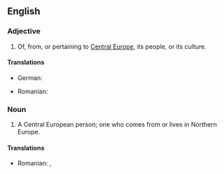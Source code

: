 ==English==

===Adjective===
{{en-adj|pos=[[Central]] [[European]]|-}}

# Of, from, or pertaining to [[Central Europe]], its people, or its culture.

====Translations====
{{trans-top|Central European}}
* German: {{t+|de|zentraleuropäisch}}
{{trans-mid}}
* Romanian: {{t-|ro|central-european}}
{{trans-bottom}}

===Noun===
{{en-noun|sg=[[Central]] [[European]]}}

# A Central European person; one who comes from or lives in Northern Europe.

====Translations====
{{trans-top|Central European person}}
* Romanian: {{t|ro|central-european|m}}, {{t|ro|central-europeană|f}}
{{trans-mid}}
{{trans-bottom}}